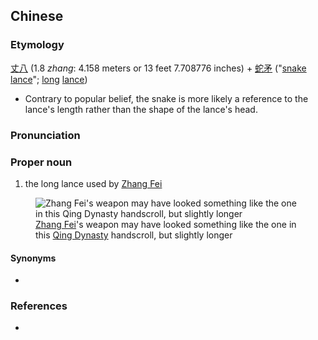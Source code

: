 ==Chinese==
{{zh-forms|type=112}}

===Etymology===
[[丈]][[八]] (1.8 ''zhang'': 4.158 meters or 13 feet 7.708776 inches) + [[蛇矛]] ("[[snake]] [[lance]]"; [[long]] [[lance]])
* Contrary to popular belief, the snake is more likely a reference to the lance's length rather than the shape of the lance's head.

===Pronunciation===
{{zh-pron
|m=Zhàng bā shémáo
|cat=pn
}}

===Proper noun===
{{zh-proper noun}}

# {{lb|zh|archaic}} the long lance used by [[w:Zhang Fei|Zhang Fei]]

[[Image:Langshiming mao.JPG|thumb|[[w:Zhang Fei|Zhang Fei]]'s weapon may have looked something like the one in this [[w:Qing Dynasty|Qing Dynasty]] handscroll, but slightly longer]]

====Synonyms====
* {{zh-l|丈八點鋼矛}}

===References===
* {{cite-book
|last=Luo
|first=Guanzhong
|authorlink=w:Luo Guanzhong
|coauthors=
|year=14th century
|title=[[s:Romance of the Three Kingdoms/Chapter 1#15|Romance of the Three Kingdoms/Chapter 1]]
|language=Mandarin/English
|publisher=
|location=
}}

{{zh-cat|Martial arts}}